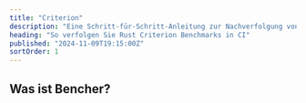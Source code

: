 ```yaml
---
title: "Criterion"
description: "Eine Schritt-für-Schritt-Anleitung zur Nachverfolgung von Rust Criterion Benchmarks in CI"
heading: "So verfolgen Sie Rust Criterion Benchmarks in CI"
published: "2024-11-09T19:15:00Z"
sortOrder: 1
---
```



<Intro />

## Was ist Bencher?

<BencherIntro />

<StepsForBencherCloud
  adapter="rust_criterion"
  url="/de/docs/explanation/adapters/#-rust-criterion"
/>

<StepsForBencherSelfHosted
  adapter="rust_criterion"
  url="/de/docs/explanation/adapters/#-rust-criterion"
/>

<RustCriterion />

<br />

<CallToAction />
